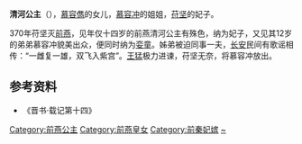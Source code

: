 {{東亞女性歷史人物
| 名稱=清河公主
| 身份=[[前燕|前燕]]公主
| 畫像=
| 說明=
| 姓=慕容
| 名=
| 封爵=[[公主|公主]]
| 位號=
| 封號=清河公主
| 出生年=357年
| 逝世年=
| 諡號=
| 墳墓=
| 父親=[[慕容儁|慕容儁]]
| 同胞兄弟=[[慕容冲|慕容冲]]
| 母親=
|}}

'''清河公主'''（{{bd|357年||?||catIdx=M}}），[[慕容儁|慕容儁]]的女儿，[[慕容冲|慕容冲]]的姐姐，[[苻坚|苻坚]]的妃子。

370年苻坚灭[[前燕|前燕]]，见年仅十四岁的前燕清河公主有殊色，纳为妃子，又见其12岁的弟弟慕容冲貌美出众，便同时纳为[[娈童|娈童]]。姊弟被迫同事一夫，[[长安|长安]]民间有歌谣相传：“一雌复一雄，双飞入紫宫”。[[王猛|王猛]]极力进谏，苻坚无奈，将慕容冲放出。

==参考资料==
* 《晋书·载记第十四》

[[Category:前燕公主|Category:前燕公主]]
[[Category:前燕皇女|Category:前燕皇女]]
[[Category:前秦妃嫔|Category:前秦妃嫔]]
[[Category:慕容姓|~]]